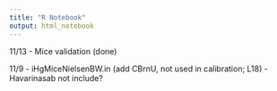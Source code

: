 ```yaml
---
title: "R Notebook"
output: html_notebook
---
```


11/13
- Mice validation (done)

11/9
- iHgMiceNielsenBW.in (add CBrnU, not used in calibration; L18)
- Havarinasab not include?